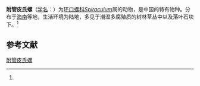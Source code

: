 {{Speciesbox
| name = 附管皮氏螺
| status = 
| status_system = 
| image = 
| genus = Spiraculum
| species = gredleri
| authority = (Yen, 1939)<ref name='id10952'>{{cite web| url =http://www.bioinfo.cn/db05/BjdwSpecies.php?action=view&id=10952| title =附管皮氏螺| work =《中国动物物种编目数据库》| publisher =中国科学院微生物研究所| author =中国科学院动物研究所| accessdate =2009-04-28| deadurl =yes| archiveurl =https://web.archive.org/web/20160305062608/http://www.bioinfo.cn/db05/BjdwSpecies.php?action=view&id=10952| archivedate =2016-03-05}}</ref>
}}

'''附管皮氏螺'''（[[学名|学名]]：{{lang|la|''Spiraculum gredleri''}}）为[[环口螺科|环口螺科]]''[[Spiraculum|Spiraculum]]''属的动物，是中国的特有物种。分布于[[海南|海南]]等地，生活环境为陆地，多见于潮湿多腐殖质的树林草丛中以及落叶石块下。<ref name='id10952'/>

== 参考文献 ==
{{reflist}}

{{Wikispecies|Spiraculum gredleri}}
{{Taxonbar|from=Q105660265}}

[[Category:Spiraculum|附管皮氏螺]]


{{软体动物小作品}}